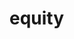 # equity


<ul className="grid grid-cols-1 md:grid-cols-2 lg:grid-cols-3 xl:grid-cols-4 gap-4 -ml-6">
<ReferenceCard
    title="market_snapshots"
    description="Get a current, complete, market snapshot."
    url="/platform/reference/equity/market_snapshots"
    command="true"
/>
<ReferenceCard
    title="news"
    description="Company News. Get news for one or more companies."
    url="/platform/reference/equity/news"
    command="true"
/>
<ReferenceCard
    title="profile"
    description="Equity Info. Get general price and performance metrics of a stock."
    url="/platform/reference/equity/profile"
    command="true"
/>
<ReferenceCard
    title="search"
    description="Equity Search. Search for a company or stock ticker."
    url="/platform/reference/equity/search"
    command="true"
/>
</ul>
